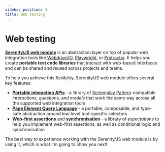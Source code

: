 ```yaml
---
sidebar_position: 3
title: Web testing
---
```

# Web testing

[**Serenity/JS web module**](`@serenity-js/web`) is an abstraction layer on top of popular web integration tools like [WebdriverIO](/api/webdriverio), [Playwright](/api/playwrigth), or [Protractor](/api/protractor).
It helps you create **portable test code libraries** that interact with web-based interfaces and can be shared and reused across projects and teams.

To help you achieve this flexibility, Serenity/JS web module offers several key features:
- [**Portable interaction APIs**](/api/web) - a library of [Screenplay Pattern](/handbook/design/screenplay-pattern)-compatible _interactions_, _questions_, and _models_ that work the same way across all the supported web integration tools
- [**Page Element Query Language**](/handbook/web-testing/page-element-query-language) - a portable, composable, and type-safe abstraction around low-level tool-specific selectors
- [**Web-first assertions**](/handbook/web-testing/web-first-assertions) and [**synchronisation**](/handbook/web-testing/waiting-and-synchronisation) - a library of _expectations_ to help you implement web-first assertions, as well as conditional logic and synchronisation

The best way to experience working with the Serenity/JS web module is by using it, which is what I'm going to show you next!

